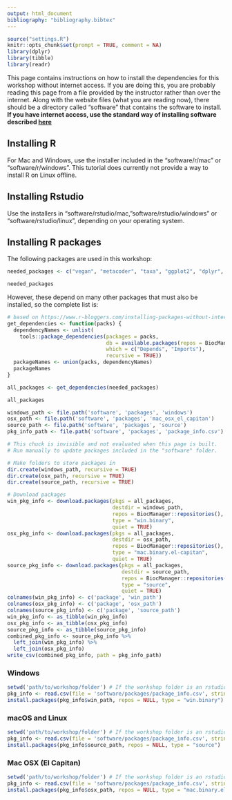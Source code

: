 ```yaml
---
output: html_document
bibliography: "bibliography.bibtex"
---
```


```r
source("settings.R")
knitr::opts_chunk$set(prompt = TRUE, comment = NA)
library(dplyr)
library(tibble)
library(readr)
```


This page contains instructions on how to install the dependencies for this workshop without internet access.
If you are doing this, you are probably reading this page from a file provided by the instructor rather than over the internet.
Along with the website files (what you are reading now), there should be a directory called "software" that contains the software to install.
**If you have internet access, use the standard way of installing software described [here](workshop--00--required_software.html)**


## Installing R

For Mac and Windows, use the installer included in the "software/r/mac" or "software/r/windows".
This tutorial does currently not provide a way to install R on Linux offline.

## Installing Rstudio

Use the installers in "software/rstudio/mac, "software/rstudio/windows" or "software/rstudio/linux", depending on your operating system.

## Installing R packages

The following packages are used in this workshop:

```r
needed_packages <- c("vegan", "metacoder", "taxa", "ggplot2", "dplyr", "readr", "stringr", "agricolae", "ape", "phyloseq")
```

```r
needed_packages
```

However, these depend on many other packages that must also be installed, so the complete list is:

```r
# based on https://www.r-bloggers.com/installing-packages-without-internet/
get_dependencies <- function(packs) {
  dependencyNames <- unlist(
    tools::package_dependencies(packages = packs, 
                                db = available.packages(repos = BiocManager::repositories()), 
                                which = c("Depends", "Imports"),
                                recursive = TRUE))
  packageNames <- union(packs, dependencyNames)
  packageNames
}

all_packages <- get_dependencies(needed_packages)
```

```r
all_packages
```


```r
windows_path <- file.path('software', 'packages', 'windows')
osx_path <- file.path('software', 'packages', 'mac_osx_el_capitan')
source_path <- file.path('software', 'packages', 'source')
pkg_info_path <- file.path('software', 'packages', 'package_info.csv')
```

```r
# This chuck is invisible and not evaluated when this page is built.
# Run manually to update packages included in the "software" folder.

# Make folders to store packages in
dir.create(windows_path, recursive = TRUE)
dir.create(osx_path, recursive = TRUE)
dir.create(source_path, recursive = TRUE)

# Download packages
win_pkg_info <- download.packages(pkgs = all_packages, 
                                  destdir = windows_path,
                                  repos = BiocManager::repositories(),
                                  type = "win.binary",
                                  quiet = TRUE)
osx_pkg_info <- download.packages(pkgs = all_packages, 
                                  destdir = osx_path,
                                  repos = BiocManager::repositories(),
                                  type = "mac.binary.el-capitan",
                                  quiet = TRUE)
source_pkg_info <- download.packages(pkgs = all_packages, 
                                     destdir = source_path,
                                     repos = BiocManager::repositories(),
                                     type = "source",
                                     quiet = TRUE)
colnames(win_pkg_info) <- c('package', 'win_path')
colnames(osx_pkg_info) <- c('package', 'osx_path')
colnames(source_pkg_info) <- c('package', 'source_path')
win_pkg_info <- as_tibble(win_pkg_info)
osx_pkg_info <- as_tibble(osx_pkg_info)
source_pkg_info <- as_tibble(source_pkg_info)
combined_pkg_info <- source_pkg_info %>%
  left_join(win_pkg_info) %>%
  left_join(osx_pkg_info) 
write_csv(combined_pkg_info, path = pkg_info_path)
```

### Windows

```r
setwd('path/to/workshop/folder') # If the workshop folder is an rstudio project, this is not needed
pkg_info <- read.csv(file = 'software/packages/package_info.csv', stringsAsFactors = FALSE)
install.packages(pkg_info$win_path, repos = NULL, type = "win.binary")
```

### macOS and Linux

```r
setwd('path/to/workshop/folder') # If the workshop folder is an rstudio project, this is not needed
pkg_info <- read.csv(file = 'software/packages/package_info.csv', stringsAsFactors = FALSE)
install.packages(pkg_info$source_path, repos = NULL, type = "source")
```

### Mac OSX (El Capitan)

```r
setwd('path/to/workshop/folder') # If the workshop folder is an rstudio project, this is not needed
pkg_info <- read.csv(file = 'software/packages/package_info.csv', stringsAsFactors = FALSE)
install.packages(pkg_info$osx_path, repos = NULL, type = "mac.binary.el-capitan")
```


